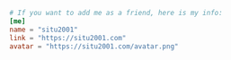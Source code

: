 ```toml
# If you want to add me as a friend, here is my info:
[me]
name = "situ2001"
link = "https://situ2001.com"
avatar = "https://situ2001.com/avatar.png"
```

